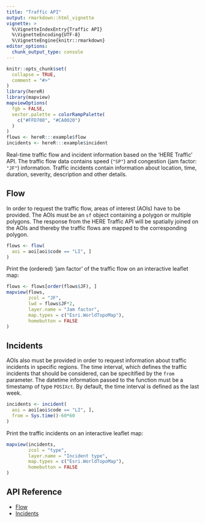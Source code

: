 ```yaml
---
title: "Traffic API"
output: rmarkdown::html_vignette
vignette: >
  %\VignetteIndexEntry{Traffic API}
  %\VignetteEncoding{UTF-8}
  %\VignetteEngine{knitr::rmarkdown}
editor_options: 
  chunk_output_type: console
---
```


```r
knitr::opts_chunk$set(
  collapse = TRUE,
  comment = "#>"
)
library(hereR)
library(mapview)
mapviewOptions(
  fgb = FALSE,
  vector.palette = colorRampPalette(
    c("#FFD700", "#CA0020")
  )
)
flows <- hereR:::example$flow
incidents <- hereR:::example$incident
```

Real-time traffic flow and incident information based on the 'HERE Traffic' API. The traffic flow data contains speed (`"SP"`) and congestion (jam factor: `"JF"`) information. Traffic incidents contain information about location, time, duration, severity, description and other details.

## Flow
In order to request the traffic flow, areas of interest (AOIs) have to be provided. The AOIs must be an `sf` object containing a polygon or multiple polygons. The response from the HERE Traffic API will be spatially joined on the AOIs and thereby the traffic flows are mapped to the corresponding polygon.

```r
flows <- flow(
  aoi = aoi[aoi$code == "LI", ]
)
```

Print the (ordered) 'jam factor' of the traffic flow on an interactive leaflet map:
```r
flows <- flows[order(flows$JF), ]
mapview(flows,
        zcol = "JF",
        lwd = flows$JF*2,
        layer.name = "Jam factor",
        map.types = c("Esri.WorldTopoMap"),
        homebutton = FALSE
)
```

## Incidents
AOIs also must be provided in order to request information about traffic incidents in specific regions. The time interval, which defines the traffic incidents that should be considered, can be specitified by the `from` parameter. The datetime information passed to the function must be a timestamp of type `POSIXct`. By default, the time interval is defined as the last week.

```r
incidents <- incident(
  aoi = aoi[aoi$code == "LI", ],
  from = Sys.time()-60*60
)
```

Print the traffic incidents on an interactive leaflet map:
```r
mapview(incidents,
        zcol = "type",
        layer.name = "Incident type",
        map.types = c("Esri.WorldTopoMap"),
        homebutton = FALSE
)
```

## API Reference

* [Flow](https://developer.here.com/documentation/traffic/dev_guide/topics_v6.1/resource-parameters-flow.html)
* [Incidents](https://developer.here.com/documentation/traffic/dev_guide/topics/resource-parameters-incidents.html)
